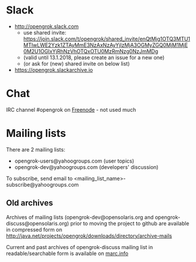 = Slack =

* http://opengrok.slack.com
**use shared invite: https://join.slack.com/t/opengrok/shared_invite/enQtMjg1OTQ3MTU1MTIwLWE2Yzk1ZTAyMmE3NzAxNzAyYjIzMjA3OGMyZGQ0MjM1MjE0M2U1OGIxYjRhNzVhOTQxOTU0MzRmNzg0NzJmMDg
**(valid until 13.1.2018, please create an issue for a new one)
**(or ask for (new) shared invite on below list)
* https://opengrok.slackarchive.io

= Chat =

IRC channel #opengrok on [http://www.freenode.net Freenode] - not used much

= Mailing lists =

There are 2 mailing lists:

* opengrok-users@yahoogroups.com (user topics)
* opengrok-dev@yahoogroups.com (developers' discussion)

To subscribe, send email to <nowiki><mailing_list_name></nowiki>-subscribe@yahoogroups.com

== Old archives ==

Archives of mailing lists (opengrok-dev@opensolaris.org and opengrok-discuss@opensolaris.org) prior to moving the project to github are available in compressed form on http://java.net/projects/opengrok/downloads/directory/archive-mails

Current and past archives of opengrok-discuss mailing list in readable/searchable form is available on [http://marc.info/?l=opensolaris-opengrok-discuss&r=1&w=2 marc.info]
